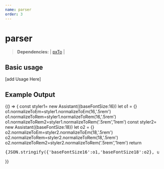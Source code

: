 ```yaml
---
name: parser
order: 3
---
```



# parser
>**Dependencies:** | [pxTo](px-to) |

## Basic usage
[add Usage Here]
## Example Output
<Playground>
   {() => {
const styler1= new Assistant({baseFontSize:16})
let o1 = {}
 o1.normalizeToEm=styler1.normalizeToEm(16,'.5rem')
 o1.normalizeToRem=styler1.normalizeToRem(16,'.5rem')
 o1.normalizeToRem2=styler1.normalizeToRem('.5rem','1rem')
const styler2= new Assistant({baseFontSize:18})
let o2 = {}
 o2.normalizeToEm=styler2.normalizeToEm(18,'.5rem')
 o2.normalizeToRem=styler2.normalizeToRem(18,'.5rem')
o2.normalizeToRem2=styler2.normalizeToRem('.5rem','1rem')
    return <pre style={{fontSize:'.8rem'}}>{JSON.stringify({'baseFontSize16':o1,'baseFontSize18':o2}, undefined, 2)}</pre>
  }}

</Playground>

